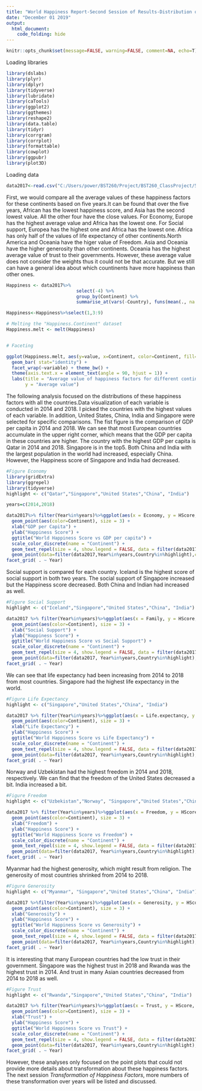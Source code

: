 ---
title: "World Happiness Report-Second Session of Results-Distribution of Happiness Score"
date: "December 01 2019"
output: 
  html_document:
    code_folding: hide
---

```{r config, include=FALSE}
knitr::opts_chunk$set(message=FALSE, warning=FALSE, comment=NA, echo=T)
```

Loading libraries
```{r}
library(dslabs)
library(plyr)
library(dplyr)
library(tidyverse)
library(lubridate)
library(caTools)
library(ggplot2)
library(ggthemes)
library(reshape2)
library(data.table)
library(tidyr)
library(corrgram)       
library(corrplot)
library(formattable)
library(cowplot)
library(ggpubr)
library(plot3D)
```

Loading data
```{r}
data2017<-read.csv("C:/Users/power/BST260/Project/BST260_ClassProject/5years.csv",header=T)
```

First, we would compare all the average values of these happiness factors for these continents based on five years.It can be found that over the five years, African has the lowest happiness score, and Asia has the second lowest value. All the other four have the close values. For Economy, Europe has the highest average value and Africa has the lowest one. For Social support, Europea has the highest one and Africa has the lowest one. Africa has only half of the values of life expectancy of other continents.North America and Oceania have the higer value of Freedom. Asia and Oceania have the higher generosity than other continents. Oceania has the highest average value of trust to their governments. However, these average value does not consider the weights thus it could not be that accurate. But we still can have a general idea about which countinents have more happiness than other ones.
```{r}
Happiness <- data2017%>%
                          select(-4) %>%
                          group_by(Continent) %>%
                          summarise_at(vars(-Country), funs(mean(., na.rm=TRUE)))

Happiness<-Happiness%>%select(1,3:9)

# Melting the "Happiness.Continent" dataset
Happiness.melt <- melt(Happiness)


# Faceting

ggplot(Happiness.melt, aes(y=value, x=Continent, color=Continent, fill=Continent)) + 
  geom_bar( stat="identity") +    
  facet_wrap(~variable) + theme_bw() +
  theme(axis.text.x = element_text(angle = 90, hjust = 1)) +
  labs(title = "Average value of happiness factors for different continents", 
       y = "Average value") 

```


The following analysis focused on the distributions of these happiness factors with all the countries.Data visualization of each variable is conducted in 2014 and 2018. I picked the countries with the highest values of each variable. In addition, United States, China, India and Singapore were selected for specific comparisons. The fist figure is the comparison of GDP per capita in 2014 and 2018. We can see that most European countries accumulate in the upper right corner, which means that the GDP per capita in these countries are higher. The country with the highest GDP per capita is Qatar in 2014 and 2018. Singapore is in the top5. Both China and India with the largest population in the world had increased, especially China. However, the Happiness score of Singapore and India had decreased.
```{r}
#Figure Economy
library(gridExtra)
library(ggrepel)
library(tidyverse)
highlight <- c("Qatar","Singapore","United States","China", "India")

years=c(2014,2018)

data2017%>% filter(Year%in%years)%>%ggplot(aes(x = Economy, y = HScore, label = Country)) +  
  geom_point(aes(color=Continent), size = 3) +
  xlab("GDP per Capita") + 
  ylab("Happiness Score") +
  ggtitle("World Happiness Score vs GDP per capita") +
  scale_color_discrete(name = "Continent") +
  geom_text_repel(size = 4, show.legend = FALSE, data = filter(data2017,Year%in%years, Country%in%highlight))+
  geom_point(data=filter(data2017,Year%in%years,Country%in%highlight),color="red")+
facet_grid( . ~ Year)
```

Social support is compared for each country. Iceland is the highest score of social support in both two years. The social support of Singapore increased but the Happiness score decreased. Both China and Indian had increased as well.
```{r}
#Figure Social Support
highlight <- c("Iceland","Singapore","United States","China", "India")

data2017 %>% filter(Year%in%years)%>%ggplot(aes(x = Family, y = HScore, label = Country)) +  
  geom_point(aes(color=Continent), size = 3) +
  xlab("Social Support") + 
  ylab("Happiness Score") +
  ggtitle("World Happiness Score vs Social Support") +
  scale_color_discrete(name = "Continent") +
  geom_text_repel(size = 4, show.legend = FALSE, data = filter(data2017,Year%in%years, Country%in%highlight))+
  geom_point(data=filter(data2017, Year%in%years,Country%in%highlight),color="red")+
facet_grid( . ~ Year)

```

We can see that life expectancy had been increasing from 2014 to 2018 from most countries. Singapore had the highest life expectancy in the world.
```{r}
#Figure Life Expectancy
highlight <- c("Singapore","United States","China", "India")

data2017 %>% filter(Year%in%years)%>%ggplot(aes(x = Life.expectancy, y = HScore, label = Country)) +  
  geom_point(aes(color=Continent), size = 3) +
  xlab("Life Expectancy") + 
  ylab("Happiness Score") +
  ggtitle("World Happiness Score vs Life Expectancy") +
  scale_color_discrete(name = "Continent") +
  geom_text_repel(size = 4, show.legend = FALSE, data = filter(data2017, Year%in%years,Country%in%highlight))+
  geom_point(data=filter(data2017, Year%in%years,Country%in%highlight),color="red")+
facet_grid( . ~ Year)
```

Norway and Uzbekistan had the highest freedom in 2014 and 2018, respectively. We can find that the freedom of the United States decreased a bit. India increased a bit. 
```{r}
#Figure Freedom
highlight <- c("Uzbekistan","Norway", "Singapore","United States","China", "India")

data2017 %>% filter(Year%in%years)%>%ggplot(aes(x = Freedom, y = HScore, label = Country)) +  
  geom_point(aes(color=Continent), size = 3) +
  xlab("Freedom") + 
  ylab("Happiness Score") +
  ggtitle("World Happiness Score vs Freedom") +
  scale_color_discrete(name = "Continent") +
  geom_text_repel(size = 4, show.legend = FALSE, data = filter(data2017, Year%in%years,Country%in%highlight))+
  geom_point(data=filter(data2017, Year%in%years,Country%in%highlight),color="red")+
facet_grid( . ~ Year)

```

Myanmar had the highest generosity, which might result from religion. The generosity of most countries shrinked from 2014 to 2018. 
```{r}
#Figure Generosity
highlight <- c("Myanmar", "Singapore","United States","China", "India")

data2017 %>%filter(Year%in%years)%>%ggplot(aes(x = Generosity, y = HScore, label = Country)) +  
  geom_point(aes(color=Continent), size = 3) +
  xlab("Generosity") + 
  ylab("Happiness Score") +
  ggtitle("World Happiness Score vs Generosity") +
  scale_color_discrete(name = "Continent") +
  geom_text_repel(size = 4, show.legend = FALSE, data = filter(data2017, Year%in%years,Country%in%highlight))+
  geom_point(data=filter(data2017, Year%in%years,Country%in%highlight),color="red")+
facet_grid( . ~ Year)
```

It is interesting that many European countries had the low trust in their government. Singapore was the highest trust in 2018 and Rwanda was the highest trust in 2014. And trust in many Asian countries decreased from 2014 to 2018 as well. 
```{r}
#Figure Trust
highlight <- c("Rwanda","Singapore","United States","China", "India")

data2017 %>% filter(Year%in%years)%>%ggplot(aes(x = Trust, y = HScore, label = Country)) +  
  geom_point(aes(color=Continent), size = 3) +
  xlab("Trust") + 
  ylab("Happiness Score") +
  ggtitle("World Happiness Score vs Trust") +
  scale_color_discrete(name = "Continent") +
  geom_text_repel(size = 4, show.legend = FALSE, data = filter(data2017, Year%in%years,Country%in%highlight))+
  geom_point(data=filter(data2017, Year%in%years,Country%in%highlight),color="red")+
facet_grid( . ~ Year)
```


However, these analyses only focused on the point plots that could not provide more details about transformation about these happiness factors. The next session *Transformation of Happiness Factors*, more numbers of these transformation over years will be listed and discussed.